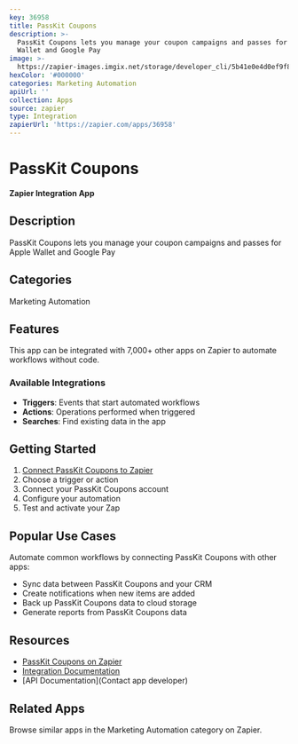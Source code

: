 ```yaml
---
key: 36958
title: PassKit Coupons
description: >-
  PassKit Coupons lets you manage your coupon campaigns and passes for Apple
  Wallet and Google Pay
image: >-
  https://zapier-images.imgix.net/storage/developer_cli/5b41e0e4d0ef9f804b5b17e79e92b70d_3.png?auto=format%2Ccompress&ixlib=python-3.0.0&q=50
hexColor: '#000000'
categories: Marketing Automation
apiUrl: ''
collection: Apps
source: zapier
type: Integration
zapierUrl: 'https://zapier.com/apps/36958'
---
```

# PassKit Coupons

**Zapier Integration App**

## Description

PassKit Coupons lets you manage your coupon campaigns and passes for Apple Wallet and Google Pay

## Categories

Marketing Automation

## Features

This app can be integrated with 7,000+ other apps on Zapier to automate workflows without code.

### Available Integrations

- **Triggers**: Events that start automated workflows
- **Actions**: Operations performed when triggered
- **Searches**: Find existing data in the app

## Getting Started

1. [Connect PassKit Coupons to Zapier](https://zapier.com/apps/36958)
2. Choose a trigger or action
3. Connect your PassKit Coupons account
4. Configure your automation
5. Test and activate your Zap

## Popular Use Cases

Automate common workflows by connecting PassKit Coupons with other apps:

- Sync data between PassKit Coupons and your CRM
- Create notifications when new items are added
- Back up PassKit Coupons data to cloud storage
- Generate reports from PassKit Coupons data

## Resources

- [PassKit Coupons on Zapier](https://zapier.com/apps/36958)
- [Integration Documentation](https://zapier.com/apps/36958/integrations)
- [API Documentation](Contact app developer)

## Related Apps

Browse similar apps in the Marketing Automation category on Zapier.
